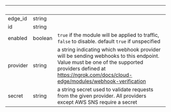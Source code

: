 
| &nbsp;   | &nbsp;  | &nbsp;                                                                                                                                                                                                       |
| -------- | ------- | ------------------------------------------------------------------------------------------------------------------------------------------------------------------------------------------------------------ |
| edge_id  | string  |                                                                                                                                                                                                              |
| id       | string  |                                                                                                                                                                                                              |
| enabled  | boolean | `true` if the module will be applied to traffic, `false` to disable. default `true` if unspecified                                                                                                           |
| provider | string  | a string indicating which webhook provider will be sending webhooks to this endpoint. Value must be one of the supported providers defined at https://ngrok.com/docs/cloud-edge/modules/webhook-verification |
| secret   | string  | a string secret used to validate requests from the given provider. All providers except AWS SNS require a secret                                                                                             |
